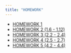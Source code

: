 ```yaml
---
title: "HOMEWORK"  
---
```


- [HOMEWORK 1](#)
- [HOMEWORK 2 (1.6 - 1.12)](./hw02/hw02-10-03-24.html)
- [HOMEWORK 3 (2.2 - 2.4)](./hw03/hw03-10-12-24.html)
- [HOMEWORK 4 (2.5 - 2.7)](./hw04/hw04-10-19-24.html)
- [HOMEWORK 5 (4.2 - 4.4)](./hw05/hw05-10-26-24.html)
